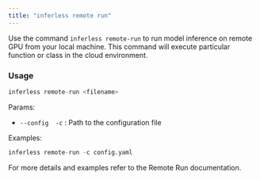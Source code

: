 ```yaml
---
title: "inferless remote run"
---
```

Use the command `inferless remote-run` to run model inference on remote GPU from your local machine.
This command will execute particular function or class in the cloud environment.

### Usage

```python
inferless remote-run <filename> 
```

Params:
  - `--config  -c` : Path to the configuration file


Examples:

```python
inferless remote-run -c config.yaml 
```

<Card icon="info" href="/api-reference/remote-run">
For more details and examples refer to the Remote Run documentation. 
</Card>